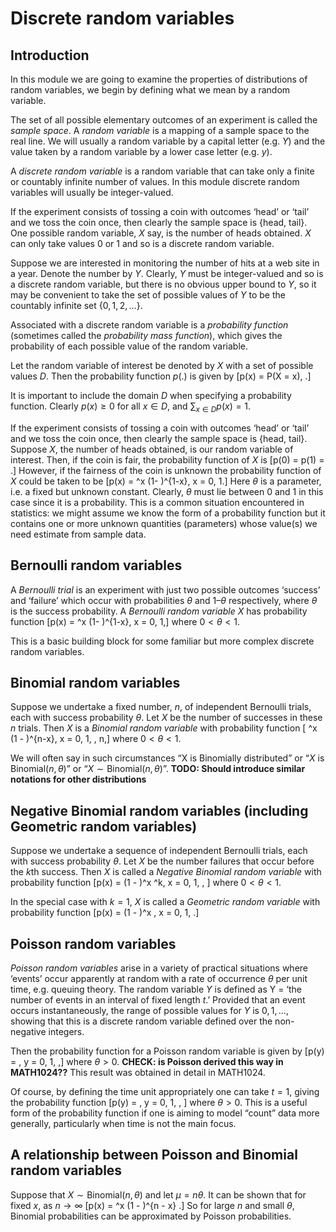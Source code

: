 # Discrete random variables

## Introduction 

In this module we are going to examine the properties of 
distributions of random variables, we
begin by defining what we mean by a random variable.

The set of all possible elementary outcomes of an experiment is 
called the *sample space*.
A *random variable* is a mapping of a sample space to the real line.
We will usually a random variable by a capital letter 
(e.g. $Y$) and the value taken by a random
variable by a lower case letter (e.g. $y$).

A *discrete random variable* is a random variable that can 
take only a finite or countably infinite
number of values. 
In this module discrete random variables will usually be 
integer-valued.

If the experiment consists of tossing a coin with outcomes 
'head' or 'tail' and we toss the coin once,
then clearly the sample space is {head, tail}. One possible
random variable, $X$ say, is the number of
heads obtained. $X$ can only take values $0$ or $1$ and so is a 
discrete random variable.

Suppose we are interested in monitoring the number of hits at 
a web site in a year. Denote the
number by $Y$. Clearly, $Y$ must be integer-valued and so is a
discrete random variable, but there is no
obvious upper bound to $Y$, so it may be convenient to take the
set of possible values of $Y$ to be the
countably infinite set $\{0, 1, 2, \ldots \}$.

Associated with a discrete random variable is a *probability function* 
(sometimes called the
*probability mass function*), which gives the probability of each 
possible value of the random
variable.

Let the random variable of interest be denoted by $X$ with a set of 
possible values $D$. Then the
probability function $p(.)$ is given by
\[p(x) = P(X = x), \text{for $x \in D$}.\]

It is important to include the domain $D$ when specifying a 
probability function.
Clearly $p(x) \geq 0$ for all $x \in D$, and
$\sum_{x \in D} p(x) = 1$.

If the experiment consists of tossing a coin with outcomes 
'head' or 'tail' and we toss the coin once,
then clearly the sample space is \{head, tail\}. Suppose $X$, 
the number of heads obtained, is our
random variable of interest. 
Then, if the coin is fair, the probability function of $X$ is
\[p(0) = p(1) = \frac{1}{2}.\]
However, if the fairness of the coin is unknown the probability function of $X$ could be taken to be
\[p(x) = \theta^x (1- \theta)^{1-x}, \quad x = 0, 1.\]
Here $\theta$ is a parameter, i.e. a fixed but unknown constant. 
Clearly, $\theta$ must lie between 0 and 1 in
this case since it is a probability. 
This is a common situation encountered in statistics: we might
assume we know the form of a probability function but it contains 
one or more unknown quantities
(parameters) whose value(s) we need estimate from sample data.

## Bernoulli random variables
A *Bernoulli trial* is an experiment with just two possible 
outcomes 'success' and 'failure' which
occur with probabilities $\theta$ and $1– \theta$ respectively, 
where $\theta$ is the success probability.
A *Bernoulli random variable* $X$ has probability function
\[p(x) = \theta^x (1- \theta)^{1-x}, \quad x = 0, 1,\]
where $0 < \theta < 1$.

This is a basic building block for some familiar but more complex discrete random variables.

## Binomial random variables

Suppose we undertake a fixed number, $n$, of independent Bernoulli 
trials, each with success
probability $\theta$. Let $X$ be the number of successes 
in these $n$ trials. Then $X$ is a *Binomial random
variable* with probability function
\[\binom{n}{x} \theta^x (1 - \theta)^{n-x}, \quad x = 0, 1, \ldots, n,\]
where $0 < \theta < 1$.

We will often say in such circumstances “X is Binomially distributed” or “$X$ is $\text{Binomial}(n, \theta)$” or
“$X \sim \text{Binomial}(n, \theta)$”. **TODO: Should introduce similar
notations for other distributions**

## Negative Binomial random variables (including Geometric random variables)

Suppose we undertake a sequence of independent Bernoulli trials, 
each with success probability $\theta$.
Let $X$ be the number failures that occur before the $k$th success.
Then $X$ is called a *Negative Binomial random variable*
with probability function
\[p(x) = \binom{k + x - 1}{x} (1 - \theta)^x \theta^k, \quad
  x = 0, 1, \ldots,
\]
where $0 < \theta < 1$.

In the special case with $k = 1$, $X$ is called a *Geometric
random variable* with probability function
\[p(x) = (1 - \theta)^x \theta , \quad x = 0, 1, \ldots.\]

## Poisson random variables

*Poisson random variables* arise in a variety of practical situations 
where ‘events’ occur apparently at
random with a rate of occurrence $\theta$ 
per unit time, e.g. queuing theory. The random variable $Y$
is defined as
Y = ‘the number of events in an interval of fixed length $t$.’
Provided that an event occurs instantaneously, the range of 
possible values for $Y$ is $0, 1, \ldots$,
showing that this is a discrete random variable defined over 
the non-negative integers.

Then the probability function for a Poisson random variable is given by
\[p(y) = \frac{e^{-\theta t} (\theta t)^y}{y!}, \quad y = 0, 1, \ldots,\]
  where $\theta > 0$.
**CHECK: is Poisson derived this way in MATH1024??**
  This result was obtained in detail in MATH1024.

  Of course, by defining the time unit appropriately one can take
  $t = 1$, giving the probability function
\[p(y) = \frac{e^{-\theta} (\theta)^y}{y!}, \quad y = 0, 1, \ldots, \]
  where $\theta > 0$. This is a useful form of the probability function
  if one is aiming to model “count” data
more generally, particularly when time is not the main focus.


## A relationship between Poisson and Binomial random variables
Suppose that $X \sim \text{Binomial}(n, \theta)$
and let  $\mu = n \theta$.
It can be shown that for fixed $x$, as $n \rightarrow \infty$
\[p(x) = \binom{n}{x} \theta^x (1 - \theta)^{n - x}
  \rightarrow \frac{e^{-\mu} \mu^x}{x!}.\]
So for large $n$ and small $\theta$, Binomial probabilities can be 
approximated by Poisson probabilities.
